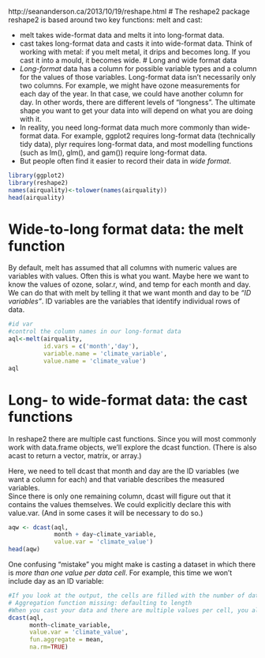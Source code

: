 http://seananderson.ca/2013/10/19/reshape.html
# The reshape2 package
reshape2 is based around two key functions: melt and cast:

+ melt takes wide-format data and melts it into long-format data.
+ cast takes long-format data and casts it into wide-format data.
Think of working with metal: if you melt metal, it drips and becomes long. If you cast it into a mould, it becomes wide.
# Long and wide format data
+ *Long-format* data has a column for possible variable types and a column for the values of those variables. Long-format data isn’t necessarily only two columns. For example, we might have ozone measurements for each day of the year. In that case, we could have another column for day. In other words, there are different levels of “longness”. The ultimate shape you want to get your data into will depend on what you are doing with it.
+ In reality, you need long-format data much more commonly than wide-format data. For example, ggplot2 requires long-format data (technically tidy data), plyr requires long-format data, and most modelling functions (such as lm(), glm(), and gam()) require long-format data. 
+ But people often find it easier to record their data in *wide format*.
```r
library(ggplot2)
library(reshape2)
names(airquality)<-tolower(names(airquality))
head(airquality)
```
# Wide-to-long format data: the melt function
By default, melt has assumed that all columns with numeric values are variables with values. Often this is what you want. Maybe here we want to know the values of ozone, solar.r, wind, and temp for each month and day. We can do that with melt by telling it that we want month and day to be *“ID variables”*. ID variables are the variables that identify individual rows of data.
```r
#id var
#control the column names in our long-format data
aql<-melt(airquality,
          id.vars = c('month','day'),
          variable.name = 'climate_variable',
          value.name = 'climate_value')
aql
```

# Long- to wide-format data: the cast functions
In reshape2 there are multiple cast functions. Since you will most commonly work with data.frame objects, we’ll explore the dcast function. (There is also acast to return a vector, matrix, or array.)


Here, we need to tell dcast that month and day are the ID variables (we want a column for each) and that variable describes the measured variables.   
Since there is only one remaining column, dcast will figure out that it contains the values themselves. We could explicitly declare this with value.var. (And in some cases it will be necessary to do so.)
```r
aqw <- dcast(aql, 
             month + day~climate_variable,
             value.var = 'climate_value')
head(aqw)
```
One confusing “mistake” you might make is casting a dataset in which there is *more than one value per data cell*. For example, this time we won’t include day as an ID variable:
```r
#If you look at the output, the cells are filled with the number of data rows for each month-climate combination. The numbers we’re seeing are the number of days recorded in each month. 
# Aggregation function missing: defaulting to length
#When you cast your data and there are multiple values per cell, you also need to tell dcast how to aggregate the data. For example, maybe you want to take the mean, or the median, or the sum.
dcast(aql,
      month~climate_variable,
      value.var = 'climate_value',
      fun.aggregate = mean,
      na.rm=TRUE)

```







